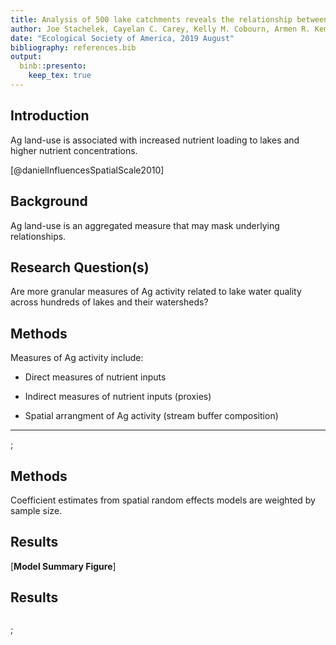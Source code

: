 ```yaml
---
title: Analysis of 500 lake catchments reveals the relationship between crop type, fertilizer and manure inputs and lake nutrient concentrations
author: Joe Stachelek, Cayelan C. Carey, Kelly M. Cobourn, Armen R. Kemanian, Tyler Wagner, Kathleen C. Weathers, Weizhe Weng and Patricia A. Soranno
date: "Ecological Society of America, 2019 August"
bibliography: references.bib
output: 
  binb::presento:
    keep_tex: true
---
```


## Introduction

Ag land-use is associated with increased nutrient loading to lakes and higher nutrient concentrations.
 
  \begin{figure}
    \includegraphics[width=7cm]{images/daniel_2010.png}
  \end{figure}
 
 \tiny
 [@danielInfluencesSpatialScale2010]
 

## Background

Ag land-use is an aggregated measure that may mask underlying relationships.

  \begin{figure}
    \includegraphics[width=7cm]{images/cdl_vs_nlcd-1.png}
  \end{figure}

## Research Question(s)

Are more granular measures of Ag activity related to lake water quality across hundreds of lakes and their watersheds?

  \begin{figure}
    \includegraphics[width=9cm]{images/satellite-1.png}
  \end{figure}

## Methods

Measures of Ag activity include:

 * Direct measures of nutrient inputs

 * Indirect measures of nutrient inputs (proxies)
 
 * Spatial arrangment of Ag activity (stream buffer composition)

____

\tikz[overlay,remember picture] \node[opacity=1, at=(current page.center)]{%
  \includegraphics[width=0.9\paperwidth]{images/dotplot-1}};

## Methods

Coefficient estimates from spatial random effects models are weighted by sample size.

  \begin{figure}
    \includegraphics[width=9.5cm]{images/02_hierarchical_demo-1.png}
  \end{figure}

## Results

[**Model Summary Figure**]

## Results
  
  \begin{figure}
    \includegraphics[width=11cm]{images/07_model_selection-1.png}
  \end{figure}

## 

\tikz[overlay,remember picture] \node[opacity=0.8, at=(current page.center)]{%
  \includegraphics[width=\paperwidth]{images/skeleton}};

\tiny
